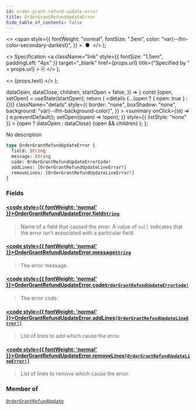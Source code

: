 ```yaml
---
id: order-grant-refund-update-error
title: OrderGrantRefundUpdateError
hide_table_of_contents: false
---
```


  <>
    <span
      style={{
        fontWeight: "normal",
        fontSize: ".5em",
        color: "var(--ifm-color-secondary-darkest)",
      }}
    >
      &nbsp;●&nbsp;
    </span>
  </>
);

  <>
    Specification
    <a
      className="link"
      style={{ fontSize: "1.5em", paddingLeft: "4px" }}
      target="\_blank"
      href={props.url}
      title={"Specified by " + props.url}
    >
      ⎘
    </a>
  </>
);

  <>
    <span className={props.class}>{props.text}</span>
  </>
);


  dataOpen,
  dataClose,
  children,
  startOpen = false,
}) => {
  const [open, setOpen] = useState(startOpen);
  return (
    <details
      {...(open ? { open: true } : {})}
      className="details"
      style={{
        border: "none",
        boxShadow: "none",
        background: "var(--ifm-background-color)",
      }}
    >
      <summary
        onClick={(e) => {
          e.preventDefault();
          setOpen((open) => !open);
        }}
        style={{ listStyle: "none" }}
      >
        {open ? dataOpen : dataClose}
      </summary>
      {open && children}
    </details>
  );
};

No description

```graphql
type OrderGrantRefundUpdateError {
  field: String
  message: String
  code: OrderGrantRefundUpdateErrorCode!
  addLines: [OrderGrantRefundUpdateLineError!]
  removeLines: [OrderGrantRefundUpdateLineError!]
}
```

### Fields

#### [<code style={{ fontWeight: 'normal' }}>OrderGrantRefundUpdateError.<b>field</b></code>](#)<Bullet />[`String`](../../../api-reference/miscellaneous/scalars/string) <Badge class="badge badge--secondary" text="scalar"/>

> Name of a field that caused the error. A value of `null` indicates that the error isn't associated with a particular field.

#### [<code style={{ fontWeight: 'normal' }}>OrderGrantRefundUpdateError.<b>message</b></code>](#)<Bullet />[`String`](../../../api-reference/miscellaneous/scalars/string) <Badge class="badge badge--secondary" text="scalar"/>

> The error message.

#### [<code style={{ fontWeight: 'normal' }}>OrderGrantRefundUpdateError.<b>code</b></code>](#)<Bullet />[`OrderGrantRefundUpdateErrorCode!`](../../../api-reference/orders/enums/order-grant-refund-update-error-code) <Badge class="badge badge--secondary" text="non-null"/> <Badge class="badge badge--secondary" text="enum"/>

> The error code.

#### [<code style={{ fontWeight: 'normal' }}>OrderGrantRefundUpdateError.<b>addLines</b></code>](#)<Bullet />[`[OrderGrantRefundUpdateLineError!]`](../../../api-reference/miscellaneous/objects/order-grant-refund-update-line-error) <Badge class="badge badge--secondary" text="list"/> <Badge class="badge badge--secondary" text="object"/>

> List of lines to add which cause the error.
>
> <Badge text="Added in Saleor 3.15" class="secondary margin-bottom--sm" />
>
> <FeaturePreview />

#### [<code style={{ fontWeight: 'normal' }}>OrderGrantRefundUpdateError.<b>removeLines</b></code>](#)<Bullet />[`[OrderGrantRefundUpdateLineError!]`](../../../api-reference/miscellaneous/objects/order-grant-refund-update-line-error) <Badge class="badge badge--secondary" text="list"/> <Badge class="badge badge--secondary" text="object"/>

> List of lines to remove which cause the error.
>
> <Badge text="Added in Saleor 3.15" class="secondary margin-bottom--sm" />
>
> <FeaturePreview />

### Member of

[`OrderGrantRefundUpdate`](../../../api-reference/orders/objects/order-grant-refund-update) <Badge class="badge badge--secondary" text="object"/>


